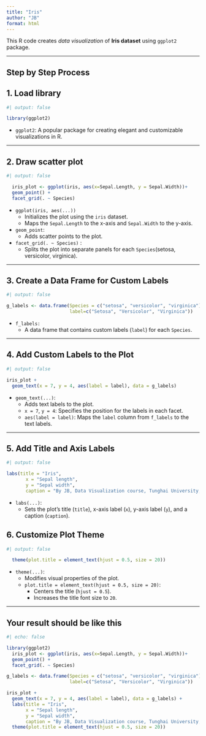 ```yaml
---
title: "Iris"
author: "JB"
format: html
---
```


This R code creates *data visualization* of **Iris dataset** using `ggplot2` package.

------------------------------------------------------------------------

## **Step by Step Process**

## 1. Load library

```r
#| output: false

library(ggplot2)
```

-   `ggplot2`: A popular package for creating elegant and customizable visualizations in R.

------------------------------------------------------------------------

## 2. Draw scatter plot

```r
#| output: false

  iris_plot <- ggplot(iris, aes(x=Sepal.Length, y = Sepal.Width))+
  geom_point() +
  facet_grid(. ~ Species)
```

-   `ggplot(iris, aes(...))`
    -   Initializes the plot using the `iris` dataset.
    -   Maps the `Sepal.Length` to the x-axis and `Sepal.Width` to the y-axis.
-   `geom_point`:
    -   Adds scatter points to the plot.
-   `facet_grid(. ~ Species)` :
    -   Splits the plot into separate panels for each `Species`(setosa, versicolor, virginica).

------------------------------------------------------------------------

## 3. Create a Data Frame for Custom Labels

```r
#| output: false

g_labels <- data.frame(Species = c("setosa", "versicolor", "virginica"), 
                       label=c("Setosa", "Versicolor", "Virginica"))
```

-   `f_labels:`
    -   A data frame that contains custom labels (`label`) for each `Species`.

------------------------------------------------------------------------

## 4. Add Custom Labels to the Plot

```r
#| output: false

iris_plot +
  geom_text(x = 7, y = 4, aes(label = label), data = g_labels) 
```

-   `geom_text(...)`:
    -   Adds text labels to the plot.
    -   `x = 7`, `y = 4`: Specifies the position for the labels in each facet.
    -   `aes(label = label)`: Maps the `label` column from `f_labels` to the text labels.

___

## 5. Add Title and Axis Labels

```r
#| output: false

labs(title = "Iris",
       x = "Sepal length",
       y = "Sepal width",
       caption = "By JB, Data Visualization course, Tunghai University, 2024")
```

-   `labs(...)`:
    -   Sets the plot’s title (`title`), x-axis label (`x`), y-axis label (`y`), and a caption (`caption`).

## 6. Customize Plot Theme

```r
#| output: false

  theme(plot.title = element_text(hjust = 0.5, size = 20))
```

-   `theme(...)`:
    -   Modifies visual properties of the plot.
    -   `plot.title = element_text(hjust = 0.5, size = 20)`:
        -   Centers the title (`hjust = 0.5`).
        -   Increases the title font size to `20`.

------------------------------------------------------------------------

## Your result should be like this

```r
#| echo: false

library(ggplot2)
  iris_plot <- ggplot(iris, aes(x=Sepal.Length, y = Sepal.Width))+
  geom_point() +
  facet_grid(. ~ Species)

g_labels <- data.frame(Species = c("setosa", "versicolor", "virginica"), 
                       label=c("Setosa", "Versicolor", "Virginica"))

iris_plot +
  geom_text(x = 7, y = 4, aes(label = label), data = g_labels) +
  labs(title = "Iris",
       x = "Sepal length",
       y = "Sepal width",
       caption = "By JB, Data Visualization course, Tunghai University, 2024")+
  theme(plot.title = element_text(hjust = 0.5, size = 20))
```

## 
